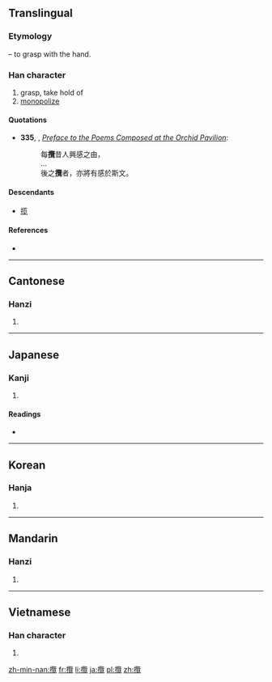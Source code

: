 {{also|揽}}
==Translingual==
{{zh-hanzi-box|[[揽]]|攬}}
===Etymology===
{{Han compound|手|alt1=扌|t1=hand|覽|ls=psc|c1=s|c2=p}} – to grasp with the hand.

===Han character===
{{Han char|rn=64|rad=手|as=21|sn=24|four=5801<sub>6</sub>|canj=手尸田山 (QSWU)}}

# grasp, take hold of
# [[monopolize]]

====Quotations====
* '''335''', {{w|Wang Xizhi}}, ''[[wikisource:Preface to the Poems Composed at the Orchid Pavilion|Preface to the Poems Composed at the Orchid Pavilion]]'':
*:每'''攬'''昔人興感之由，
*:…
*:後之'''攬'''者，亦將有感於斯文。

====Descendants====
* [[揽]]

====References====
* {{Han ref|kx=0465.060|dkj=13046|dj=0814.010|hdz=31992.030|uh=652C|ud=25900|bh=C5F3|bd=50675}}

----

==Cantonese==

===Hanzi===
{{yue-hanzi|jyut=|y=laam5|sim=揽}}

# {{defn|lang=yue|sort=手21}}

----

==Japanese==

===Kanji===
{{ja-kanji|grade=|rs=手21}}

# {{defn|lang=ja|sort=手21}}

====Readings====
* {{ja-readings|on=[[らん]] (ran)|kun=[[とる]] (toru)}}

----

==Korean==

===Hanja===
{{ko-hanja|hangeul=[[람]]>[[남]]|eumhun=|rv=ram>nam|mr=ram>nam|y=lam>nam}}

# {{defn|lang=ko|sort=手21}}

----

==Mandarin==

===Hanzi===
{{cmn-hanzi|sim=揽|pin=[[lǎn]] ([[lan3]])|wg=lan<sup>3</sup>}}

# {{defn|lang=cmn|sort=手21}}

----

==Vietnamese==

===Han character===
{{vi-hantu|[[lãm]]|rs=手21}}

# {{defn|lang=vi|sort=手21}}

[[zh-min-nan:攬]]
[[fr:攬]]
[[li:攬]]
[[ja:攬]]
[[pl:攬]]
[[zh:攬]]